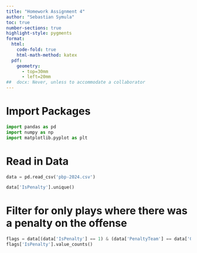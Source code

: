 ```yaml
---
title: "Homework Assignment 4"
author: "Sebastian Symula"
toc: true
number-sections: true
highlight-style: pygments
format: 
  html: 
    code-fold: true
    html-math-method: katex
  pdf: 
    geometry: 
      - top=30mm
      - left=20mm
##  docx: Never, unless to accommodate a collaborator
---
```


# Import Packages

```python
import pandas as pd
import numpy as np
import matplotlib.pyplot as plt

```

# Read in Data

```python
data = pd.read_csv('pbp-2024.csv')
```

```python
data['IsPenalty'].unique()
```

# Filter for only plays where there was a penalty on the offense

```python
flags = data[(data['IsPenalty'] == 1) & (data['PenaltyTeam'] == data['OffenseTeam'])]
flags['IsPenalty'].value_counts()
```